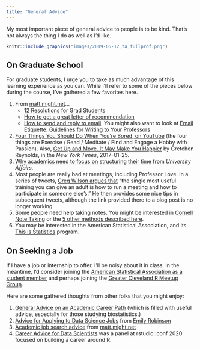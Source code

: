 ```yaml
---
title: "General Advice"
---
```


My most important piece of general advice to people is to be kind. That's not always the thing I do as well as I'd like.

```r
knitr::include_graphics("images/2019-06-12_ta_fullprof.png")
```

## On Graduate School

For graduate students, I urge you to take as much advantage of this learning experience as you can. While I'll refer to some of the pieces below during the course, I've gathered a few favorites here. 

1. From [matt.might.net](http://matt.might.net/articles/)...
    - [12 Resolutions for Grad Students](http://matt.might.net/articles/grad-student-resolutions/)
    - [How to get a great letter of recommendation](http://matt.might.net/articles/how-to-recommendation-letter/)
    - [How to send and reply to email](http://matt.might.net/articles/how-to-email/). You might also want to look at [Email Etiquette: Guidelines for Writing to Your Professors](https://marktomforde.com/academic/undergraduates/Email-Etiquette.html)
2. [Four Things You Should Do When You're Bored, on YouTube](https://www.youtube.com/watch?v=d9W2GO1LhP4) (the four things are Exercise / Read / Meditate / Find and Engage a Hobby with Passion). Also, [Get Up and Move. It May Make You Happier](https://www.nytimes.com/2017/01/25/well/move/get-up-and-move-it-may-make-you-happier.html) by Gretchen Reynolds, in the *New York Times*, 2017-01-25.
3. [Why academics need to focus on structuring their time](https://www.universityaffairs.ca/career-advice/career-advice-article/academics-need-focus-structuring-time/) from *University Affairs*.
4. Most people are really bad at meetings, including Professor Love. In a series of tweets, [Greg Wilson argues that](https://twitter.com/gvwilson/status/994553693772099589) "the single most useful training you can give an adult is how to run a meeting and how to participate in someone else's." He then provides some nice tips in subsequent tweets, although the link provided there to a blog post is no longer working.
5. Some people need help taking notes. You might be interested in [Cornell Note Taking](https://medium.goodnotes.com/study-with-ease-the-best-way-to-take-notes-2749a3e8297b) or the [5 other methods described here](https://collegeinfogeek.com/how-to-take-notes-in-college/).
6. You may be interested in the American Statistical Association, and its [This is Statistics](https://thisisstatistics.org/students/) program.

## On Seeking a Job

If I have a job or internship to offer, I'll be noisy about it in class. In the meantime, I'd consider joining the [American Statistical Association as a student member](https://www.amstat.org/ASA/Membership/home.aspx) and perhaps joining the [Greater Cleveland R Meetup Group](https://www.meetup.com/Cleveland-UseR-Group/).

Here are some gathered thoughts from other folks that you might enjoy:

1. [General Advice on an Academic Career Path](https://github.com/stephaniehicks/classroomNotes/blob/master/academicJobNotes.md) (which is filled with useful advice, especially for those studying biostatistics.)
2. [Advice for Applying to Data Science Jobs](https://hookedondata.org/advice-for-applying-to-data-science-jobs/) from [Emily Robinson](https://hookedondata.org/)
3. [Academic job search advice](http://matt.might.net/articles/advice-for-academic-job-hunt/) from [matt.might.net](http://matt.might.net/articles/)
4. [Career Advice for Data Scientists](https://rstudio.com/resources/rstudioconf-2020/panel-career-advice-for-data-scientists/) was a panel at rstudio::conf 2020 focused on building a career around R.


